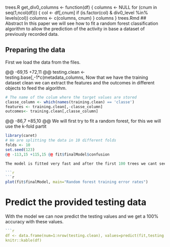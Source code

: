 trees.R
get_div0_columns <- function(df) {
  columns <- NULL
  for (cnum in seq(1,ncol(df))) {
    col <- df[,cnum]
    if (is.factor(col) & div0_level %in% levels(col))
      columns <- c(columns, cnum)
  }
  columns
}
trees.Rmd
## Abstract
In this paper we will see how to fit a random forest classification algorithm to allow the prediction of the activity in base a dataset of previously recorded data.

## Preparing the data
First we load the data from the files.

@@ -69,15 +72,11 @@ testing.clean <- testing.base[,-1*c(metadata_columns,
Now that we have the training dataset clean we can extract the features and the outcomes in different objects to feed the algorithm.

```r
# The name of the colum where the target values are stored
classe_column <- which(names(training.clean) == 'classe')
features <- training.clean[,-classe_column]
outcomes<- training.clean[,classe_column]
```


@@ -86,7 +85,10 @@ We will first try to fit a random forest, for this we will use the k-fold partit


```r
library(caret)
# We are splitting the data in 10 different folds
folds <- 10
set.seed(123)
@@ -113,15 +115,15 @@ fit$finalModel$confusion

The model is fitted very fast and after the first 100 trees we cant see any improvement.

```r
```r
plot(fit$finalModel, main="Random forest training error rates")
```

# Predict the provided testing data

With the model we can now predict the testing values and we get a 100% accuracy with these values.

```r
```r
df <- data.frame(num=1:nrow(testing.clean), values=predict(fit,testing.clean))
knitr::kable(df)
```
